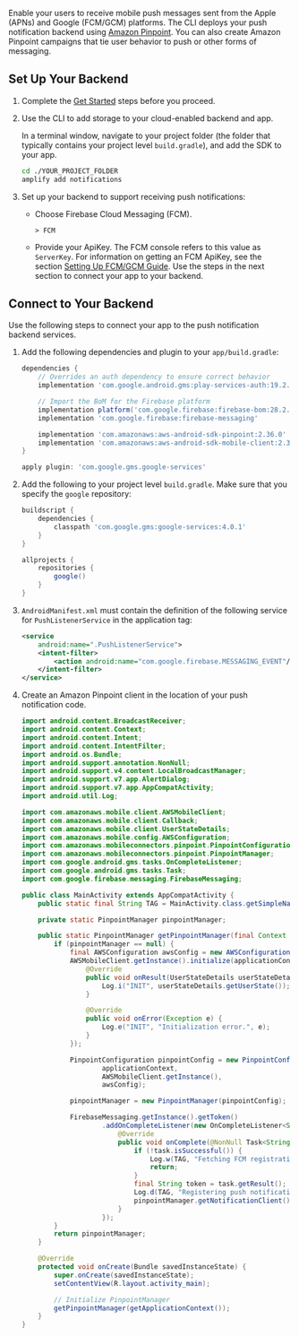 Enable your users to receive mobile push messages sent from the Apple (APNs) and Google (FCM/GCM) platforms. The CLI deploys your push notification backend using [Amazon Pinpoint](http://docs.aws.amazon.com/pinpoint/latest/developerguide/).
You can also create Amazon Pinpoint campaigns that tie user behavior to push or other forms of messaging.

## Set Up Your Backend

1. Complete the [Get Started](/start) steps before you proceed.

1. Use the CLI to add storage to your cloud-enabled backend and app.

    In a terminal window, navigate to your project folder (the folder that typically contains your project level `build.gradle`), and add the SDK to your app.

    ```bash
    cd ./YOUR_PROJECT_FOLDER
    amplify add notifications
    ```

1. Set up your backend to support receiving push notifications:

    - Choose Firebase Cloud Messaging (FCM).

        ```console
        > FCM
        ```

    - Provide your ApiKey. The FCM console refers to this value as `ServerKey`. For information on getting an FCM ApiKey, see the section [Setting Up FCM/GCM Guide](/sdk/push-notifications/setup-push-service). Use the steps in the next section to connect your app to your backend.

## Connect to Your Backend

Use the following steps to connect your app to the push notification backend services.

1. Add the following dependencies and plugin to your `app/build.gradle`:

    ```groovy
    dependencies {
        // Overrides an auth dependency to ensure correct behavior
        implementation 'com.google.android.gms:play-services-auth:19.2.0'

        // Import the BoM for the Firebase platform
        implementation platform('com.google.firebase:firebase-bom:28.2.1')
        implementation 'com.google.firebase:firebase-messaging'

        implementation 'com.amazonaws:aws-android-sdk-pinpoint:2.36.0'
        implementation 'com.amazonaws:aws-android-sdk-mobile-client:2.36.0'
    }

    apply plugin: 'com.google.gms.google-services'
    ```

1. Add the following to your project level `build.gradle`. Make sure that you specify the `google` repository:

    ```groovy
    buildscript {
        dependencies {
            classpath 'com.google.gms:google-services:4.0.1'
        }
    }

    allprojects {
        repositories {
            google()
        }
    }
    ```

1. `AndroidManifest.xml` must contain the definition of the following service for `PushListenerService` in the application tag:

    ```xml
    <service
        android:name=".PushListenerService">
        <intent-filter>
            <action android:name="com.google.firebase.MESSAGING_EVENT"/>
        </intent-filter>
    </service>
    ```

1. Create an Amazon Pinpoint client in the location of your push notification code.

    ```java
    import android.content.BroadcastReceiver;
    import android.content.Context;
    import android.content.Intent;
    import android.content.IntentFilter;
    import android.os.Bundle;
    import android.support.annotation.NonNull;
    import android.support.v4.content.LocalBroadcastManager;
    import android.support.v7.app.AlertDialog;
    import android.support.v7.app.AppCompatActivity;
    import android.util.Log;

    import com.amazonaws.mobile.client.AWSMobileClient;
    import com.amazonaws.mobile.client.Callback;
    import com.amazonaws.mobile.client.UserStateDetails;
    import com.amazonaws.mobile.config.AWSConfiguration;
    import com.amazonaws.mobileconnectors.pinpoint.PinpointConfiguration;
    import com.amazonaws.mobileconnectors.pinpoint.PinpointManager;
    import com.google.android.gms.tasks.OnCompleteListener;
    import com.google.android.gms.tasks.Task;
    import com.google.firebase.messaging.FirebaseMessaging;

    public class MainActivity extends AppCompatActivity {
        public static final String TAG = MainActivity.class.getSimpleName();

        private static PinpointManager pinpointManager;

        public static PinpointManager getPinpointManager(final Context applicationContext) {
            if (pinpointManager == null) {
                final AWSConfiguration awsConfig = new AWSConfiguration(applicationContext);
                AWSMobileClient.getInstance().initialize(applicationContext, awsConfig, new Callback<UserStateDetails>() {
                    @Override
                    public void onResult(UserStateDetails userStateDetails) {
                        Log.i("INIT", userStateDetails.getUserState());
                    }

                    @Override
                    public void onError(Exception e) {
                        Log.e("INIT", "Initialization error.", e);
                    }
                });

                PinpointConfiguration pinpointConfig = new PinpointConfiguration(
                        applicationContext,
                        AWSMobileClient.getInstance(),
                        awsConfig);

                pinpointManager = new PinpointManager(pinpointConfig);

                FirebaseMessaging.getInstance().getToken()
                        .addOnCompleteListener(new OnCompleteListener<String>() {
                            @Override
                            public void onComplete(@NonNull Task<String> task) {
                                if (!task.isSuccessful()) {
                                    Log.w(TAG, "Fetching FCM registration token failed", task.getException());
                                    return;
                                }
                                final String token = task.getResult();
                                Log.d(TAG, "Registering push notifications token: " + token);
                                pinpointManager.getNotificationClient().registerDeviceToken(token);
                            }
                        });
            }
            return pinpointManager;
        }

        @Override
        protected void onCreate(Bundle savedInstanceState) {
            super.onCreate(savedInstanceState);
            setContentView(R.layout.activity_main);

            // Initialize PinpointManager
            getPinpointManager(getApplicationContext());
        }
    }
    ```
